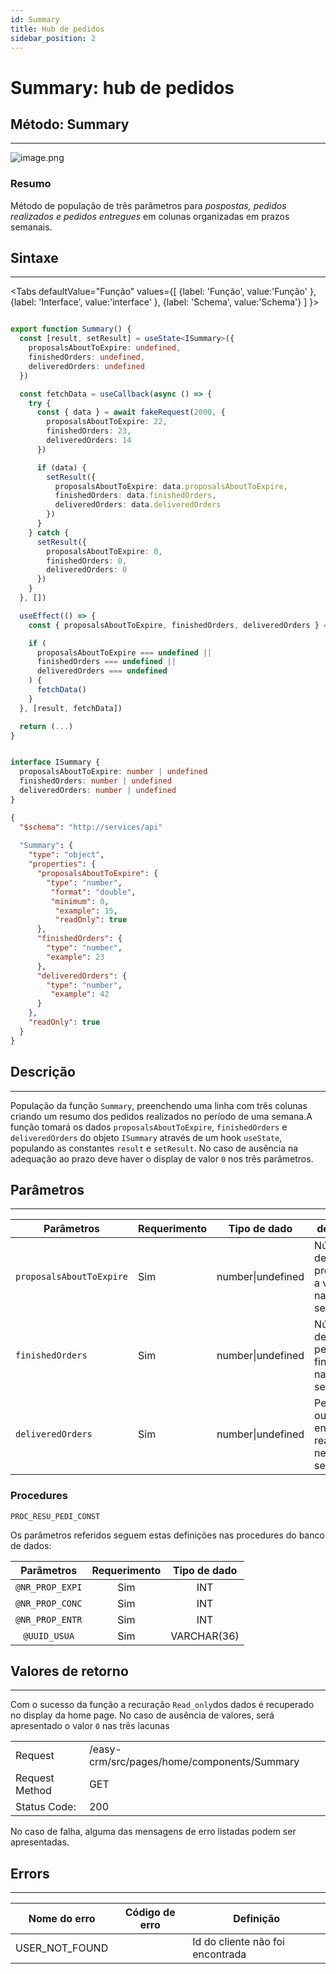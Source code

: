 ```yaml
---
id: Summary
title: Hub de pedidos
sidebar_position: 2
---
```



# Summary: hub de pedidos

## Método: Summary
--- 
![image.png](img/home-Summary.png)

### Resumo

Método de população de três parâmetros para <em>pospostas, pedidos realizados e pedidos entregues</em> em colunas organizadas em prazos semanais.


## Sintaxe
---
<Tabs
defaultValue="Função"
values={[
  {label: 'Função', value:'Função' },
  {label: 'Interface', value:'interface' },
  {label: 'Schema', value:'Schema'}
]
}>
<TabItem value="Função">

```typescript title="src/pages/home/components/Summary/index.tsx"

export function Summary() {
  const [result, setResult] = useState<ISummary>({
    proposalsAboutToExpire: undefined,
    finishedOrders: undefined,
    deliveredOrders: undefined
  })

  const fetchData = useCallback(async () => {
    try {
      const { data } = await fakeRequest(2000, {
        proposalsAboutToExpire: 22,
        finishedOrders: 23,
        deliveredOrders: 14
      })

      if (data) {
        setResult({
          proposalsAboutToExpire: data.proposalsAboutToExpire,
          finishedOrders: data.finishedOrders,
          deliveredOrders: data.deliveredOrders
        })
      }
    } catch {
      setResult({
        proposalsAboutToExpire: 0,
        finishedOrders: 0,
        deliveredOrders: 0
      })
    }
  }, [])

  useEffect(() => {
    const { proposalsAboutToExpire, finishedOrders, deliveredOrders } = result

    if (
      proposalsAboutToExpire === undefined ||
      finishedOrders === undefined ||
      deliveredOrders === undefined
    ) {
      fetchData()
    }
  }, [result, fetchData])

  return (...)
}
```
</TabItem>
<TabItem value="interface">

```typescript title="src/pages/home/components/Summary/index.tsx"

interface ISummary {
  proposalsAboutToExpire: number | undefined
  finishedOrders: number | undefined
  deliveredOrders: number | undefined
}
```
</TabItem>
<TabItem value="Schema">

```json title="Schema de resposta"
{
  "$schema": "http://services/api"
  
  "Summary": {
    "type": "object",
    "properties": {
      "proposalsAboutToExpire": {
        "type": "number",
         "format": "double",
         "minimum": 0,
          "example": 15,
          "readOnly": true
      },
      "finishedOrders": {
        "type": "number",
        "example": 23
      },
      "deliveredOrders": {
        "type": "number",
         "example": 42
      }
    },
    "readOnly": true
  }
}
```
</TabItem>
</Tabs>

## Descrição 
---
População da função `Summary`, preenchendo uma linha com três colunas criando um resumo dos pedidos realizados no período de uma semana.A função tomará os dados `proposalsAboutToExpire`, `finishedOrders` e `deliveredOrders` do objeto `ISummary` através de um hook `useState`, populando as constantes `result` e `setResult`. No caso de ausência na adequação ao prazo deve haver o display de valor `0` nos três parâmetros.


## Parâmetros
---
Parâmetros |Requerimento|Tipo de dado  | definição|
---------|-----|----------|---------
 `proposalsAboutToExpire` |Sim|number\|undefined| Número de propostas a vencer na semana
 `finishedOrders`|Sim|number\|undefined| Número de pedidos finalizados na semana
 `deliveredOrders`|Sim|number\|undefined| Pedidos ou entregas realizadas nesta semana 

### Procedures
 `PROC_RESU_PEDI_CONST`

Os parâmetros referidos seguem estas definições nas procedures do banco de dados:

Parâmetros |Requerimento|Tipo de dado  
:---------:|:-----:|:----------:
 `@NR_PROP_EXPI` |Sim|INT 
 `@NR_PROP_CONC`|Sim|INT
 `@NR_PROP_ENTR`|Sim|INT
`@UUID_USUA`|Sim|VARCHAR(36)

## Valores de retorno
---
Com o sucesso da função a recuração `Read_only`dos dados é recuperado no display da home page. No caso de ausência de valores, será apresentado o valor `0` nas três  lacunas


<p></p>
<table>
<tr>
    <td>Request</td>
    <td>/easy-crm/src/pages/home/components/Summary</td>
</tr>
<tr>
    <td>Request Method</td>
    <td>GET</td>
</tr>
<tr>
    <td>Status Code:</td>
    <td>200</td>
</tr>
</table>

No caso de falha, alguma das mensagens de erro listadas podem ser apresentadas.

## Errors
---

Nome do erro | Código de erro |Definição
---|---|---
USER_NOT_FOUND| |Id do cliente não foi encontrada